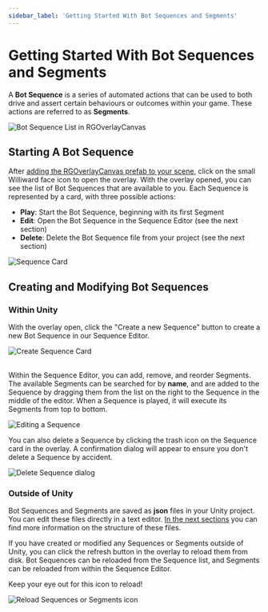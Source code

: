 ```yaml
---
sidebar_label: 'Getting Started With Bot Sequences and Segments'
---
```



# Getting Started With Bot Sequences and Segments

A **Bot Sequence** is a series of automated actions that can be used to both drive and assert certain behaviours or outcomes within your game. These actions are referred to as **Segments**. 

![Bot Sequence List in RGOverlayCanvas](img/sequences_list.png)

## Starting A Bot Sequence

After [adding the RGOverlayCanvas prefab to your scene](../../getting-started/installing-regression-games.mdx), click on the small Williward face icon to open the overlay. With the overlay opened, you can see the list of Bot Sequences that are available to you. Each Sequence is represented by a card, with three possible actions:
- **Play**: Start the Bot Sequence, beginning with its first Segment
- **Edit**: Open the Bot Sequence in the Sequence Editor (see the next section)
- **Delete**: Delete the Bot Sequence file from your project (see the next section)

<div style={{width: '100%'}}>
<img src={SequenceCard} alt="Sequence Card" style={{display: 'block', width: '300px', margin: '0 auto'}} />
</div>

## Creating and Modifying Bot Sequences

### Within Unity

With the overlay open, click the "Create a new Sequence" button to create a new Bot Sequence in our Sequence Editor.

<div style={{width: '100%'}}>
<img src={CreateSequenceButton} alt="Create Sequence Card" style={{display: 'block', width: '300px', margin: '0 auto'}} />
</div>

<br />

Within the Sequence Editor, you can add, remove, and reorder Segments. The available Segments can be searched for by **name**, and are added to the Sequence by dragging them from the list on the right to the Sequence in the middle of the editor. When a Sequence is played, it will execute its Segments from top to bottom.

![Editing a Sequence](img/sequence_editing.gif)

You can also delete a Sequence by clicking the trash icon on the Sequence card in the overlay. A confirmation dialog will appear to ensure you don't delete a Sequence by accident.

<div style={{width: '100%'}}>
<img src={SequenceDeleteDialog} alt="Delete Sequence dialog" style={{display: 'block', height: '200px', margin: '0 auto'}} />
</div>

### Outside of Unity

Bot Sequences and Segments are saved as **json** files in your Unity project. You can edit these files directly in a text editor. [In the next sections](./actions.mdx) you can find more information on the structure of these files.

If you have created or modified any Sequences or Segments outside of Unity, you can click the refresh button in the overlay to reload them from disk. Bot Sequences can be reloaded from the Sequence list, and Segments can be reloaded from within the Sequence Editor.

<div style={{width: '100%', display: 'flex'}}>
<p style={{paddingTop: '10px', paddingRight: '8px'}}>Keep your eye out for this icon to reload!</p>
<img src={ReloadIcon} alt="Reload Sequences or Segments icon" style={{display: 'block', width: '55px', height: '50px'}} />
</div>
